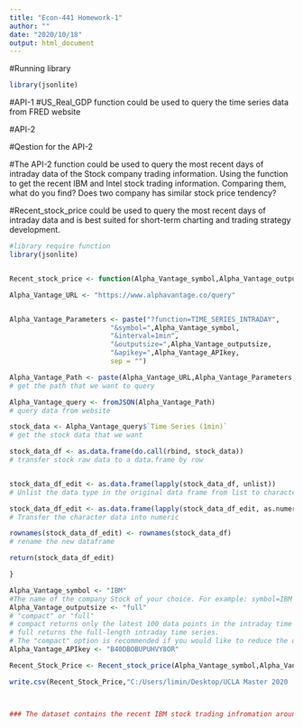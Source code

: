 ```yaml
---
title: "Econ-441 Homework-1"
author: ""
date: "2020/10/18"
output: html_document
---
```

#Running library
```r
library(jsonlite)
```



#API-1
#US_Real_GDP function could be used to query the time series data from FRED website



#API-2

#Qestion for the API-2

#The API-2 function could be used to query the most recent days of intraday data of the Stock company trading information. Using the function to get the recent IBM and Intel stock trading information. Comparing them, what do you find? Does two company has similar stock price tendency?


#Recent_stock_price could be used to query the most recent days of intraday data and is best suited for short-term charting and trading strategy development.
```r

#library require function
library(jsonlite)


Recent_stock_price <- function(Alpha_Vantage_symbol,Alpha_Vantage_outputsize,Alpha_Vantage_APIkey){

Alpha_Vantage_URL <- "https://www.alphavantage.co/query"


Alpha_Vantage_Parameters <- paste("?function=TIME_SERIES_INTRADAY",
                         "&symbol=",Alpha_Vantage_symbol,
                         "&interval=1min",
                         "&outputsize=",Alpha_Vantage_outputsize,
                         "&apikey=",Alpha_Vantage_APIkey,
                         sep = "")

Alpha_Vantage_Path <- paste(Alpha_Vantage_URL,Alpha_Vantage_Parameters,sep = "")
# get the path that we want to query

Alpha_Vantage_query <- fromJSON(Alpha_Vantage_Path)
# query data from website

stock_data <- Alpha_Vantage_query$`Time Series (1min)`
# get the stock data that we want

stock_data_df <- as.data.frame(do.call(rbind, stock_data))
# transfer stock raw data to a data.frame by row 


stock_data_df_edit <- as.data.frame(lapply(stock_data_df, unlist))
# Unlist the data type in the original data frame from list to character and saved

stock_data_df_edit <- as.data.frame(lapply(stock_data_df_edit, as.numeric))
# Transfer the character data into numeric

rownames(stock_data_df_edit) <- rownames(stock_data_df)
# rename the new dataframe

return(stock_data_df_edit)

}
```



```r
Alpha_Vantage_symbol <- "IBM"
#The name of the company Stock of your choice. For example: symbol=IBM
Alpha_Vantage_outputsize <- "full"
# "compact" or "full"
# compact returns only the latest 100 data points in the intraday time series; 
# full returns the full-length intraday time series. 
# The "compact" option is recommended if you would like to reduce the data size of each API call.
Alpha_Vantage_APIkey <- "B40DBOBUPUHVY8OR"

Recent_Stock_Price <- Recent_stock_price(Alpha_Vantage_symbol,Alpha_Vantage_outputsize,Alpha_Vantage_APIkey)

write.csv(Recent_Stock_Price,"C:/Users/limin/Desktop/UCLA Master 2020  Fall/ECON 441A/Homework-1/Recent-Stock-Price.csv",row.names=T)



### The dataset contains the recent IBM stock trading infromation around two weeks, It could be used to measure the trendy of the company's stock price. Also, it could be used to measure the percentage value change of the company in the stock market.

```

















